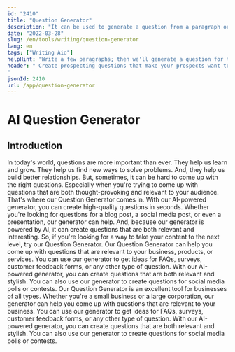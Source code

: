 ```yaml
---
id: "2410"
title: "Question Generator"
description: "It can be used to generate a question from a paragraph or for a particular topic."
date: "2022-03-28"
slug: /en/tools/writing/question-generator
lang: en
tags: ["Writing Aid"]
helpHint: "Write a few paragraphs; then we'll generate a question for the given text."
header: " Create prospecting questions that make your prospects want to buy.
"
jsonId: 2410
url: /app/question-generator
---
```


# AI Question Generator

## Introduction

In today's world, questions are more important than ever. They help us learn and grow. They help us find new ways to solve problems. And, they help us build better relationships. But, sometimes, it can be hard to come up with the right questions. Especially when you're trying to come up with questions that are both thought-provoking and relevant to your audience. That's where our Question Generator comes in. With our AI-powered generator, you can create high-quality questions in seconds. Whether you're looking for questions for a blog post, a social media post, or even a presentation, our generator can help. And, because our generator is powered by AI, it can create questions that are both relevant and interesting. So, if you're looking for a way to take your content to the next level, try our Question Generator.
Our Question Generator can help you come up with questions that are relevant to your business, products, or services. You can use our generator to get ideas for FAQs, surveys, customer feedback forms, or any other type of question. With our AI-powered generator, you can create questions that are both relevant and stylish. You can also use our generator to create questions for social media polls or contests. Our Question Generator is an excellent tool for businesses of all types. Whether you're a small business or a large corporation, our generator can help you come up with questions that are relevant to your business. You can use our generator to get ideas for FAQs, surveys, customer feedback forms, or any other type of question. With our AI-powered generator, you can create questions that are both relevant and stylish. You can also use our generator to create questions for social media polls or contests.
